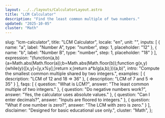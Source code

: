 ```yaml
---
layout: ../../layouts/CalculatorLayout.astro
title: "LCM Calculator"
description: "Find the least common multiple of two numbers."
updated: "2025-10-05"
cluster: "Math"
---
```



  slug: "lcm-calculator",
  title: "LCM Calculator",
  locale: "en",
  unit: "",
  inputs: [
    { name: "a", label: "Number A", type: "number", step: 1, placeholder: "12" },
    { name: "b", label: "Number B", type: "number", step: 1, placeholder: "18" }
  ],
  expression: "(function(a,b){a=Math.abs(Math.floor(a));b=Math.abs(Math.floor(b));function g(x,y){while(y){[x,y]=[y,x%y];}return x;}return a*b/g(a,b);})(a,b)",
  intro: "Compute the smallest common multiple shared by two integers.",
  examples: [
    { description: "LCM of 12 and 18 ⇒ 36" },
    { description: "LCM of 7 and 5 ⇒ 35" }
  ],
  faqs: [
    { question: "What is LCM?", answer: "The least common multiple of two integers." },
    { question: "Do negative numbers work?", answer: "Yes, the calculator uses absolute values." },
    { question: "Can I enter decimals?", answer: "Inputs are floored to integers." },
    { question: "What if one number is zero?", answer: "The LCM with zero is zero." }
  ],
  disclaimer: "Designed for basic educational use only.",
  cluster: "Math",
};

<Calculator schema={schema} />

